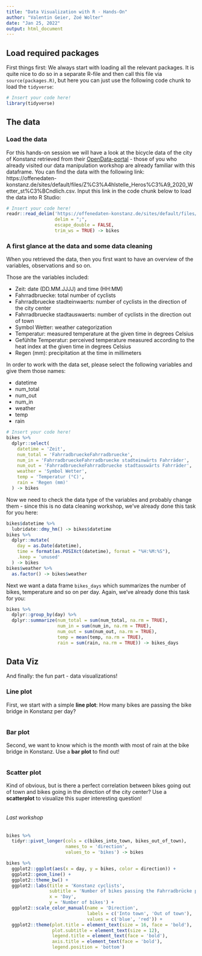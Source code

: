```yaml
---
title: "Data Visualization with R - Hands-On"
author: "Valentin Geier, Zoé Wolter"
date: "Jan 25, 2022"
output: html_document
---
```



## Load required packages
First things first: We always start with loading all the relevant packages. It is quite nice to do so in a separate R-file and then call this file via `source(packages.R)`, but here you can just use the following code chunk to load the `tidyverse`: 

```r
# Insert your code here!
library(tidyverse)
```

## The data

### Load the data
For this hands-on session we will have a look at the bicycle data of the city of Konstanz retrieved from their [OpenData-portal](https://offenedaten-konstanz.de) - those of you who already visited our data manipulation workshop are already familiar with this dataframe. You can find the data with the following link: https://offenedaten-konstanz.de/sites/default/files/Z%C3%A4hlstelle_Heros%C3%A9_2020_Wetter_st%C3%BCndlich.csv. Input this link in the code chunk below to load the data into R Studio: 

```r
# Insert your code here!
readr::read_delim('https://offenedaten-konstanz.de/sites/default/files/Z%C3%A4hlstelle_Heros%C3%A9_2020_Wetter_st%C3%BCndlich.csv', 
                  delim = ";", 
                  escape_double = FALSE, 
                  trim_ws = TRUE) -> bikes
```

### A first glance at the data and some data cleaning

When you retrieved the data, then you first want to have an overview of the variables, observations and so on. 

Those are the variables included: 

- Zeit: date (DD.MM.JJJJ) and time (HH:MM)
- Fahrradbruecke: total number of cyclists
- Fahrradbruecke stadteinwaerts: number of cyclists in the direction of the city center 
- Fahrradbruecke stadtauswaerts: number of cyclists in the direction out of town
- Symbol Wetter: weather categorization 
- Temperatur: measured temperature at the given time in degrees Celsius 
- Gefühlte Temperatur: perceived temperature measured according to the heat index at the given time in degrees Celsius
- Regen (mm): precipitation at the time in millimeters

In order to work with the data set, please select the following variables and give them those names: 

- datetime
- num_total
- num_out
- num_in
- weather
- temp
- rain

```r
# Insert your code here!
bikes %>%
  dplyr::select(
    datetime = 'Zeit',
    num_total = 'FahrradbrueckeFahrradbruecke',
    num_in = 'FahrradbrueckeFahrradbruecke stadteinwärts Fahrräder',
    num_out = 'FahrradbrueckeFahrradbruecke stadtauswärts Fahrräder',
    weather = 'Symbol Wetter',
    temp = 'Temperatur (°C)',
    rain = 'Regen (mm)'
  ) -> bikes
```

Now we need to check the data type of the variables and probably change them - since this is no data cleaning workshop, we've already done this task for you here:

```r
bikes$datetime %>%
  lubridate::dmy_hm() -> bikes$datetime
bikes %>%
  dplyr::mutate(
    day = as.Date(datetime),
    time = format(as.POSIXct(datetime), format = "%H:%M:%S"),
    .keep = 'unused'
  ) -> bikes
bikes$weather %>%
  as.factor() -> bikes$weather
```

Next we want a data frame `bikes_days` which summarizes the number of bikes, temperature and so on per day. Again, we've already done this task for you:

```r
bikes %>%
  dplyr::group_by(day) %>%
  dplyr::summarize(num_total = sum(num_total, na.rm = TRUE),
                   num_in = sum(num_in, na.rm = TRUE),
                   num_out = sum(num_out, na.rm = TRUE),
                   temp = mean(temp, na.rm = TRUE),
                   rain = sum(rain, na.rm = TRUE)) -> bikes_days
```


## Data Viz

And finally: the fun part - data visualizations! 

### Line plot

First, we start with a simple **line plot**: How many bikes are passing the bike bridge in Konstanz per day?

```r

```

### Bar plot

Second, we want to know which is the month with most of rain at the bike bridge in Konstanz. Use a **bar plot** to find out!

```r

```

### Scatter plot

Kind of obvious, but is there a perfect correlation between bikes going out of town and bikes going in the direction of the city center? Use a **scatterplot** to visualize this super interesting question!

```r

```




###### Last workshop ###########################################################################

```r
bikes %>%
  tidyr::pivot_longer(cols = c(bikes_into_town, bikes_out_of_town),
                      names_to = 'direction',
                      values_to = 'bikes') -> bikes
```

```r
bikes %>%
  ggplot2::ggplot(aes(x = day, y = bikes, color = direction)) +
  ggplot2::geom_line() +
  ggplot2::theme_bw() +
  ggplot2::labs(title = 'Konstanz cyclists',
                subtitle = 'Number of bikes passing the Fahrradbrücke per day',
                x = 'Day',
                y = 'Number of bikes') +
  ggplot2::scale_color_manual(name = 'Direction', 
                              labels = c('Into town', 'Out of town'), 
                              values = c('blue', 'red')) +
  ggplot2::theme(plot.title = element_text(size = 16, face = 'bold'),
                 plot.subtitle = element_text(size = 12),
                 legend.title = element_text(face = 'bold'),
                 axis.title = element_text(face = 'bold'),
                 legend.position = 'bottom')
```

